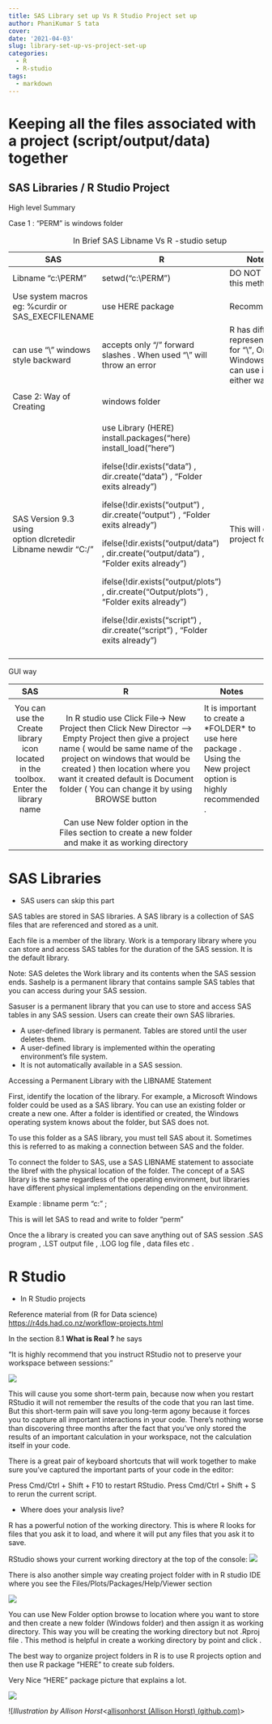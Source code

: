 ```yaml
---
title: SAS Library set up Vs R Studio Project set up 
author: PhaniKumar S tata
cover:  
date: '2021-04-03'
slug: library-set-up-vs-project-set-up
categories:
  - R
  - R-studio
tags:
  - markdown
---
```


# Keeping all the files associated with a project (script/output/data) together

## SAS Libraries / R Studio Project

High level Summary

Case 1 : "PERM" is windows folder

+---------------------------------------------------+-------------------------------------------------------------------------------------------+-------------------------------------------------------------------------------+
| SAS                                               | R                                                                                         | Notes                                                                         |
+===================================================+===========================================================================================+===============================================================================+
| Libname "c:\\PERM"                                | setwd("c:\\PERM")                                                                         | DO NOT USE this method                                                        |
+---------------------------------------------------+-------------------------------------------------------------------------------------------+-------------------------------------------------------------------------------+
| Use system macros eg: %curdir or SAS_EXECFILENAME | use HERE package                                                                          | Recommended                                                                   |
+---------------------------------------------------+-------------------------------------------------------------------------------------------+-------------------------------------------------------------------------------+
| can use "\\" windows style backward               | accepts only "/" forward slashes . When used "\\" will throw an error                     | R has different representation for "\\", On Windows you can use it either way |
+---------------------------------------------------+-------------------------------------------------------------------------------------------+-------------------------------------------------------------------------------+
|                                                   |                                                                                           |                                                                               |
+---------------------------------------------------+-------------------------------------------------------------------------------------------+-------------------------------------------------------------------------------+
| Case 2: Way of Creating                           | windows folder                                                                            |                                                                               |
+---------------------------------------------------+-------------------------------------------------------------------------------------------+-------------------------------------------------------------------------------+
| SAS Version 9.3 using\                            | use Library (HERE) install.packages("here) install_load("here")                           | This will create project folders                                              |
| option dlcretedir\                                |                                                                                           |                                                                               |
| Libname newdir "C:/"                              | ifelse(!dir.exists("data") , dir.create("data") , "Folder exits already")                 |                                                                               |
|                                                   |                                                                                           |                                                                               |
|                                                   | ifelse(!dir.exists("output") , dir.create("output") , "Folder exits already")             |                                                                               |
|                                                   |                                                                                           |                                                                               |
|                                                   | ifelse(!dir.exists("output/data") , dir.create("output/data") , "Folder exits already")   |                                                                               |
|                                                   |                                                                                           |                                                                               |
|                                                   | ifelse(!dir.exists("output/plots") , dir.create("Output/plots") , "Folder exits already") |                                                                               |
|                                                   |                                                                                           |                                                                               |
|                                                   | ifelse(!dir.exists("script") , dir.create("script") , "Folder exits already")             |                                                                               |
+---------------------------------------------------+-------------------------------------------------------------------------------------------+-------------------------------------------------------------------------------+
|                                                   |                                                                                           |                                                                               |
+---------------------------------------------------+-------------------------------------------------------------------------------------------+-------------------------------------------------------------------------------+

: In Brief SAS Libname Vs R -studio setup

GUI way

+------------------------------------------------------------------------------------+----------------------------------------------------------------------------------------------------------------------------------------------------------------------------------------------------------------------------------------------------------------------------------------------------+-------------------------------------------------------------------------------------------------------------------+
| SAS                                                                                | R                                                                                                                                                                                                                                                                                                  | Notes                                                                                                             |
+:==================================================================================:+:==================================================================================================================================================================================================================================================================================================:+===================================================================================================================+
|                                                                                    |                                                                                                                                                                                                                                                                                                    |                                                                                                                   |
+------------------------------------------------------------------------------------+----------------------------------------------------------------------------------------------------------------------------------------------------------------------------------------------------------------------------------------------------------------------------------------------------+-------------------------------------------------------------------------------------------------------------------+
| You can use the Create library icon located in the toolbox. Enter the library name | In R studio use Click File-\> New Project then Click New Director --\> Empty Project then give a project name ( would be same name of the project on windows that would be created ) then location where you want it created default is Document folder ( You can change it by using BROWSE button | It is important to create a \*FOLDER\* to use here package . Using the New project option is highly recommended . |
+------------------------------------------------------------------------------------+----------------------------------------------------------------------------------------------------------------------------------------------------------------------------------------------------------------------------------------------------------------------------------------------------+-------------------------------------------------------------------------------------------------------------------+
|                                                                                    | Can use New folder option in the Files section to create a new folder and make it as working directory                                                                                                                                                                                             |                                                                                                                   |
+------------------------------------------------------------------------------------+----------------------------------------------------------------------------------------------------------------------------------------------------------------------------------------------------------------------------------------------------------------------------------------------------+-------------------------------------------------------------------------------------------------------------------+

# SAS Libraries

-   SAS users can skip this part

SAS tables are stored in SAS libraries. A SAS library is a collection of SAS files that are referenced and stored as a unit.

Each file is a member of the library. Work is a temporary library where you can store and access SAS tables for the duration of the SAS session. It is the default library.

Note: SAS deletes the Work library and its contents when the SAS session ends. Sashelp is a permanent library that contains sample SAS tables that you can access during your SAS session.

Sasuser is a permanent library that you can use to store and access SAS tables in any SAS session. Users can create their own SAS libraries.

-   A user-defined library is permanent. Tables are stored until the user deletes them.
-   A user-defined library is implemented within the operating environment's file system.
-   It is not automatically available in a SAS session.

Accessing a Permanent Library with the LIBNAME Statement

First, identify the location of the library. For example, a Microsoft Windows folder could be used as a SAS library. You can use an existing folder or create a new one. After a folder is identified or created, the Windows operating system knows about the folder, but SAS does not.

To use this folder as a SAS library, you must tell SAS about it. Sometimes this is referred to as making a connection between SAS and the folder.

To connect the folder to SAS, use a SAS LIBNAME statement to associate the libref with the physical location of the folder. The concept of a SAS library is the same regardless of the operating environment, but libraries have different physical implementations depending on the environment.

Example : libname perm "c:\perm" ;

This is will let SAS to read and write to folder "perm"

Once the a library is created you can save anything out of SAS session .SAS program , .LST output file , .LOG log file , data files etc .

# R Studio

-   In R Studio projects

Reference material from (R for Data science) <https://r4ds.had.co.nz/workflow-projects.html>

In the section 8.1 **What is Real ?** he says

"It is highly recommend that you instruct RStudio not to preserve your workspace between sessions:"

![](images/rstudio-workspace.jpg)

This will cause you some short-term pain, because now when you restart RStudio it will not remember the results of the code that you ran last time. But this short-term pain will save you long-term agony because it forces you to capture all important interactions in your code. There's nothing worse than discovering three months after the fact that you've only stored the results of an important calculation in your workspace, not the calculation itself in your code.

There is a great pair of keyboard shortcuts that will work together to make sure you've captured the important parts of your code in the editor:

Press Cmd/Ctrl + Shift + F10 to restart RStudio. Press Cmd/Ctrl + Shift + S to rerun the current script.

-   Where does your analysis live?

R has a powerful notion of the working directory. This is where R looks for files that you ask it to load, and where it will put any files that you ask it to save.

RStudio shows your current working directory at the top of the console: ![](images/rstudio-wd.png)

There is also another simple way creating project folder with in R studio IDE where you see the Files/Plots/Packages/Help/Viewer section

![](images/pROJECT_SET_up.JPG)

You can use New Folder option browse to location where you want to store and then create a new folder (Windows folder) and then assign it as working directory. This way you will be creating the working directory but not .Rproj file . This method is helpful in create a working directory by point and click .

The best way to organize project folders in R is to use R projects option and then use R package "HERE" to create sub folders.

Very Nice "HERE" package picture that explains a lot.

![](images/here.png)

![*Illustration by Allison Horst*\<[allisonhorst (Allison Horst) (github.com)](https://github.com/allisonhorst)\>

